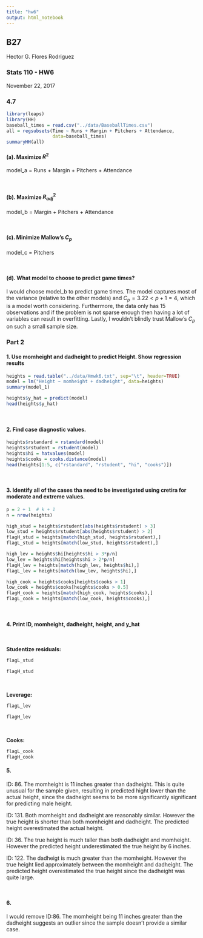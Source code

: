 ```yaml
---
title: "hw6"
output: html_notebook
---
```


## B27 \
Hector G. Flores Rodriguez

### Stats 110 - HW6
November 22, 2017

### 4.7
```r
library(leaps)
library(HH)
baseball_times = read.csv("../data/BaseballTimes.csv")
all = regsubsets(Time ~ Runs + Margin + Pitchers + Attendance,
                 data=baseball_times)
summaryHH(all)
```

#### (a). Maximize $R^2$
model_a = Runs + Margin + Pitchers + Attendance

<br>

#### (b). Maximize $R_{adj}^2$
model_b = Margin + Pitchers + Attendance

<br>

#### (c). Minimize Mallow's $C_p$
model_c = Pitchers

<br>

#### (d). What model to choose to predict game times?
I would choose model_b to predict game times. The model captures most of the variance (relative to the other models) and $C_p=3.22 \lt p+1=4$, which is a model worth considering. Furthermore, the data only has 15 observations and if the problem is not sparse enough then having a lot of variables can result in overfitting. Lastly, I wouldn't blindly trust Mallow's $C_p$ on such a small sample size.

### Part 2

#### 1. Use momheight and dadheight to predict Height. Show regression results
```r
heights = read.table("../data/Hmwk6.txt", sep="\t", header=TRUE)
model = lm("Height ~ momheight + dadheight", data=heights)
summary(model_1)
```
```r
heights$y_hat = predict(model)
head(heights$y_hat)
```

<br>

#### 2. Find case diagnostic values.

```r
heights$rstandard = rstandard(model)
heights$rstudent = rstudent(model)
heights$hi = hatvalues(model)
heights$cooks = cooks.distance(model)
head(heights[1:5, c("rstandard", "rstudent", "hi", "cooks")])
```

<br>

#### 3. Identify all of the cases tha need to be investigated using cretira for moderate and extreme values.

```r
p = 2 + 1  # k + 1
n = nrow(heights)

high_stud = heights$rstudent[abs(heights$rstudent) > 3]
low_stud = heights$rstudent[abs(heights$rstudent) > 2]
flagH_stud = heights[match(high_stud, heights$rstudent),]
flagL_stud = heights[match(low_stud, heights$rstudent),]

high_lev = heights$hi[heights$hi > 3*p/n]
low_lev = heights$hi[heights$hi > 2*p/n]
flagH_lev = heights[match(high_lev, heights$hi),]
flagL_lev = heights[match(low_lev, heights$hi),]

high_cook = heights$cooks[heights$cooks > 1]
low_cook = heights$cooks[heights$cooks > 0.5]
flagH_cook = heights[match(high_cook, heights$cooks),]
flagL_cook = heights[match(low_cook, heights$cooks),]
```

<br>

#### 4. Print ID, momheight, dadheight, height, and y_hat

<br>

**Studentize residuals:**
```r
flagL_stud
```
```r
flagH_stud
```

<br>

**Leverage:**
```r
flagL_lev
```
```r
flagH_lev
```

<br>

**Cooks:**
```r
flagL_cook
flagH_cook
```

#### 5.

ID: 86. The momheight is 11 inches greater than dadheight. This is quite unusual for the sample given, resulting in predicted hight lower than the actual height, since the dadheight seems to be more significantly significant for predicting male height.

ID: 131. Both momheight and dadheight are reasonably similar. However the true height is shorter than both momheight and dadheight. The predicted height overestimated the actual height.

ID: 36. The true height is much taller than both dadheight and momheight. However the predicted height underestimated the true height by 6 inches.

ID: 122. The dadheigt is much greater than the momheight. However the true height lied approximately between the momheight and dadheight. The predicted height overestimated the true height since the dadheight was quite large.

<br>

#### 6.
I would remove ID:86. The momheight being 11 inches greater than the dadheight suggests an outlier since the sample doesn't provide a similar case.